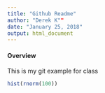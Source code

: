 ```yaml
---
title: "Github Readme"
author: "Derek K""
date: "January 25, 2018"
output: html_document
---
```


#### Overview

This is my git example for class

```r
hist(rnorm(100))

```

